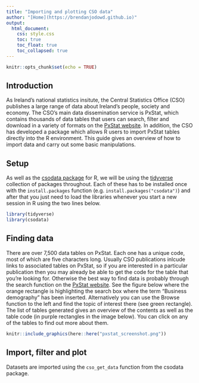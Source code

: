 ```yaml
---
title: "Importing and plotting CSO data"
author: "[Home](https://brendanjodowd.github.io)"
output: 
  html_document:
    css: style.css
    toc: true
    toc_float: true
    toc_collapsed: true
---
```


```r
knitr::opts_chunk$set(echo = TRUE)
```

```{=html}
<style>
div.blue { background-color:#e6f0ff; border-radius: 5px; padding: 20px;}
</style>
```

## Introduction

As Ireland's national statistics insitute, the Central Statistics Office (CSO) publishes a large range of data about Ireland's people, society and economy. The CSO's main data dissemination service is PxStat, which contains thousands of data tables that users can search, filter and download in a variety of formats on the [PxStat website](data.cso.ie). In addition, the CSO has developed a package which allows R users to import PxStat tables directly into the R environment. This guide gives an overview of how to import data and carry out some basic manipulations. 

## Setup

As well as the [csodata package](https://rdrr.io/cran/csodata/) for R, we will be using the [tidyverse](https://tidyverse.tidyverse.org/) collection of packages throughout. Each of these has to be installed once with the `install.packages` function (e.g. `install.packages("csodata")`) and after that you just need to load the libraries whenever you start a new session in R using the two lines below.

```r
library(tidyverse)
library(csodata)
```

## Finding data

There are over 7,500 data tables on PxStat. Each one has a unique code, most of which are five characters long. Usually CSO publications inlcude links to associated tables on PxStat, so if you are interested in a particular publication then you may already be able to get the code for the table that you're looking for. Otherwise the best way to find data is probably through the search function on the [PxStat website](data.cso.ie). See the figure below where the orange rectangle is highlighting the search box where the term "Business demography" has been inserted. Alternatively you can use the Browse function to the left and find the topic of interest there (see green rectangle). The list of tables generated gives an overview of the contents as well as the table code (in purple rectangles in the image below). You can click on any of the tables to find out more about them.

```r
knitr::include_graphics(here::here("pxstat_screenshot.png"))
```

## Import, filter and plot

Datasets are imported using the `cso_get_data` function from the csodata package. 
